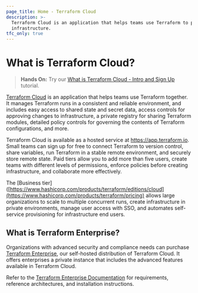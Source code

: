 ```yaml
---
page_title: Home - Terraform Cloud
description: >-
  Terraform Cloud is an application that helps teams use Terraform to provision
  infrastructure.
tfc_only: true
---
```


# What is Terraform Cloud?

> **Hands On:** Try our [What is Terraform Cloud - Intro and Sign Up](https://learn.hashicorp.com/tutorials/terraform/cloud-sign-up?in=terraform/cloud-get-started) tutorial.

[Terraform Cloud](/cloud) is an application that helps teams use Terraform together. It manages Terraform runs in a consistent and reliable environment, and includes easy access to shared state and secret data, access controls for approving changes to infrastructure, a private registry for sharing Terraform modules, detailed policy controls for governing the contents of Terraform configurations, and more.

Terraform Cloud is available as a hosted service at <https://app.terraform.io>. Small teams can sign up for free to connect Terraform to version control, share variables, run Terraform in a stable remote environment, and securely store remote state. Paid tiers allow you to add more than five users, create teams with different levels of permissions, enforce policies before creating infrastructure, and collaborate more effectively.

The [Business tier]([https://www.hashicorp.com/products/terraform/editions/cloud](https://www.hashicorp.com/products/terraform/pricing) allows large organizations to scale to multiple concurrent runs, create infrastructure in private environments, manage user access with SSO, and automates self-service provisioning for infrastructure end users.

## What is Terraform Enterprise?

Organizations with advanced security and compliance needs can purchase [Terraform Enterprise](/enterprise), our self-hosted distribution of Terraform Cloud. It offers enterprises a private instance that includes the advanced features available in Terraform Cloud.

Refer to the [Terraform Enterprise Documentation](/enterprise) for requirements, reference architectures, and installation instructions.

